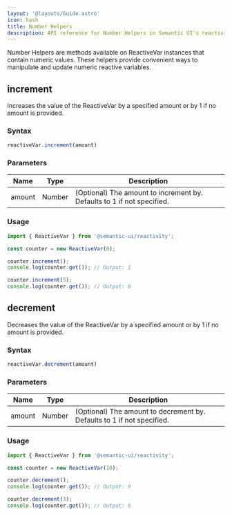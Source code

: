 ```yaml
---
layout: '@layouts/Guide.astro'
icon: hash
title: Number Helpers
description: API reference for Number Helpers in Semantic UI's reactivity system
---
```


Number Helpers are methods available on ReactiveVar instances that contain numeric values. These helpers provide convenient ways to manipulate and update numeric reactive variables.

## increment

Increases the value of the ReactiveVar by a specified amount or by 1 if no amount is provided.

### Syntax
```javascript
reactiveVar.increment(amount)
```

### Parameters

| Name | Type | Description |
|------|------|-------------|
| amount | Number | (Optional) The amount to increment by. Defaults to 1 if not specified. |

### Usage

```javascript
import { ReactiveVar } from '@semantic-ui/reactivity';

const counter = new ReactiveVar(0);

counter.increment();
console.log(counter.get()); // Output: 1

counter.increment(5);
console.log(counter.get()); // Output: 6
```

## decrement

Decreases the value of the ReactiveVar by a specified amount or by 1 if no amount is provided.

### Syntax
```javascript
reactiveVar.decrement(amount)
```

### Parameters

| Name | Type | Description |
|------|------|-------------|
| amount | Number | (Optional) The amount to decrement by. Defaults to 1 if not specified. |

### Usage

```javascript
import { ReactiveVar } from '@semantic-ui/reactivity';

const counter = new ReactiveVar(10);

counter.decrement();
console.log(counter.get()); // Output: 9

counter.decrement(3);
console.log(counter.get()); // Output: 6
```
